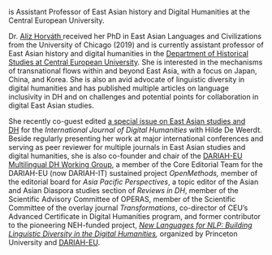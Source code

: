 is Assistant Professor of East Asian history and Digital Humanities at the Central European University.

Dr. [Alíz Horváth ](https://people.ceu.edu/aliz_horvath)received her PhD in East Asian Languages and Civilizations from the University of Chicago (2019) and is currently assistant professor of East Asian history and digital humanities in the [Department of Historical Studies at Central European University](https://people.ceu.edu/unit/historical-studies). She is interested in the mechanisms of transnational flows within and beyond East Asia, with a focus on Japan, China, and Korea. She is also an avid advocate of linguistic diversity in digital humanities and has published multiple articles on language inclusivity in DH and on challenges and potential points for collaboration in digital East Asian studies.

She recently co-guest edited [a special issue on East Asian studies and DH](https://link.springer.com/article/10.1007/s42803-022-00064-5) for the *International Journal of Digital Humanities* with Hilde De Weerdt. Beside regularly presenting her work at major international conferences and serving as peer reviewer for multiple journals in East Asian studies and digital humanities, she is also co-founder and chair of the [DARIAH-EU Multilingual DH Working Group](https://www.dariah.eu/activities/working-groups/multilingual-dh/), a member of the Core Editorial Team for the DARIAH-EU (now DARIAH-IT) sustained project *OpenMethods,* member of the editorial board for *Asia Pacific Perspectives*, a topic editor of the Asian and Asian Diaspora studies section of *Reviews in DH*, member of the Scientific Advisory Committee of OPERAS, member of the Scientific Committee of the overlay journal *Transformations*, co-director of CEU’s Advanced Certificate in Digital Humanities program, and former contributor to the pioneering NEH-funded project, [*New Languages for NLP: Building Linguistic Diversity in the Digital Humanities*](https://newnlp.princeton.edu/language/kanbun)*,* organized by Princeton University and [DARIAH-EU](https://www.dariah.eu/).
